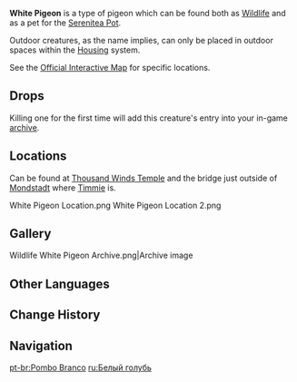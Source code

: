 {{Furnishing Infobox
|id             = 369144
|image          = Wildlife White Pigeon Icon.png
|category       = Animal
|subcategory    = Outdoor Creature
|rarity         = 3
|adeptal_energy = 100
|load           = 350
|reduced_load   = 350
|description    = A common avian species in Teyvat. Plump and meaty, but also capable of delivering messages.<br />This pure-white member of the pigeon family is especially friendly towards humans, but is also highly perceptive of humans' ill intent. Interesting trivia: There is a widely held belief in Mondstadt that an authentic Sweet Madame must be cooked using pigeon meat, but this is just a rumor and nothing more.<br />In the Realm Within, there is no need to send and receive messages, so pigeons are often idle, sometimes delivering things to other animals and going on flights in the morning to maintain their flying ability. Over time, some animals have come to look to the pigeons' flights as a marker of time. Unfortunately for them, the pigeons themselves sometimes don't have a good sense of time.
|lbType         = Wildlife
|lbFamily       = Birds
|lbGroup        = Pigeons
|source1        = Omni-Ubiquity Net
}}
{{Description|A common avian species in Teyvat. Plump and meaty, but also capable of delivering messages.<br />This pure-white member of the pigeon family is especially friendly towards humans, but is also highly perceptive of humans' ill intent. Interesting trivia: There is a widely held belief in [[Mondstadt]] that an authentic [[Sweet Madame]] must be cooked using pigeon meat, but this is just a rumor and nothing more.|[[Archive]] Description}}
'''White Pigeon''' is a type of pigeon which can be found both as [[Wildlife]] and as a pet for the [[Serenitea Pot]].

Outdoor creatures, as the name implies, can only be placed in outdoor spaces within the [[Housing]] system.

See the [https://act.hoyolab.com/ys/app/interactive-map/index.html#/map/2?shown_types=274 Official Interactive Map] for specific locations.

==Drops==
{{Card|Fowl|1}}

Killing one for the first time will add this creature's entry into your in-game [[archive]].

==Locations==
Can be found at [[Thousand Winds Temple]] and the bridge just outside of [[Mondstadt]] where [[Timmie]] is.
<gallery hideaddbutton="true" captionalign="center">
White Pigeon Location.png 
White Pigeon Location 2.png
</gallery>

==Gallery==
<gallery hideaddbutton="true" captionalign="center">
Wildlife White Pigeon Archive.png|Archive image
</gallery>

==Other Languages==
{{Other Languages
|en      = White Pigeon
|zhs     = 白鸽
|zhs_rm  = Bǎigé
|zht     = 白鴿
|zht_rm  = Bǎigé
|zh_tl   = White Pigeon
|ja      = 白鳩
|ja_rm   = Shirohato
|ja_tl   = Dove
|ko      = 흰비둘기
|ko_rm   = Huin-Bidulgi
|ko_tl   = White Pigeon
|es      = Paloma blanca
|es_tl   = 
|fr      = Pigeon blanc
|fr_tl   = White Pigeon
|ru      = Белый голубь
|ru_tl   = 
|th      = White Pigeon
|vi      = Bồ Câu Trắng
|vi_tl   = 
|de      = Weiße Taube
|de_tl   = White Pigeon
|id      = White Pigeon
|pt      = Pombo Branco
|pt_tl   = 
}}

==Change History==
{{Change History|1.0}}

==Navigation==
{{Wildlife Navbox|state=collapsed}}
{{Furnishing Navbox/Living|Animal}}

[[pt-br:Pombo Branco]]
[[ru:Белый голубь]]